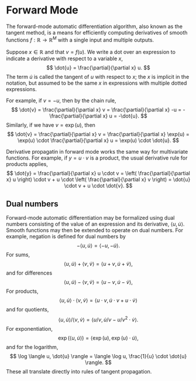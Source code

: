 # Forward Mode

The forward-mode automatic differentiation algorithm, also known as
the tangent method, is a means for efficiently computing derivatives
of smooth functions $f:\mathbb{R} \rightarrow \mathbb{R}^M$
with a single input and multiple outputs.

Suppose $x \in \mathbb{R}$ and that $v = f(u)$.  We write a
dot over an expression to indicate a derivative with respect to a
variable $x$,
$$
\dot{u} = \frac{\partial}{\partial x} u.
$$
The term $\dot{u}$ is called the tangent of $u$ with respect to $x$;
the $x$ is implicit in the notation, but assumed to be the same $x$ in
expressions with multiple dotted expressions.

For example, if $v = -u$, then by the chain rule,
$$
\dot{v}
= \frac{\partial}{\partial x} v
= \frac{\partial}{\partial x} -u
= - \frac{\partial}{\partial x} u
= -\dot{u}.
$$
Similarly, if we have $v = \exp(u)$, then
$$
\dot{v}
= \frac{\partial}{\partial x} v
= \frac{\partial}{\partial x} \exp(u)
= \exp(u) \cdot \frac{\partial}{\partial x} u
= \exp(u) \cdot \dot{u}.
$$

Derivative propagatin in forward mode works the same way for
multivariate functions.  For example, if $y = u \cdot v$ is a product,
the usual derivative rule for products applies,
$$
\dot{y}
= \frac{\partial}{\partial x} u \cdot v
= \left( \frac{\partial}{\partial x} u \right) \cdot v
+ u \cdot \left( \frac{\partial}{\partial x} v \right)
= \dot{u} \cdot v + u \cdot \dot{v}.
$$

## Dual numbers

Forward-mode automatic differentiation may be formalized using dual
numbers consisting of the value of an expression and its derivative,
$\langle u, \dot{u} \rangle.$  Smooth functions may then be extended
to operate on dual numbers.  For example, negation is defined for dual
numbers by
$$
-\langle u, \dot{u}\rangle = \langle -u, -\dot{u} \rangle.
$$
For sums,
$$
\langle u, \dot{u} \rangle + \langle v, \dot{v} \rangle
= \langle u + v, \dot{u} + \dot{v} \rangle,
$$
and for differences
$$
\langle u, \dot{u} \rangle - \langle v, \dot{v} \rangle
= \langle u - v, \dot{u} - \dot{v} \rangle,
$$
For products,
$$
\langle u, \dot{u} \rangle \cdot \langle v, \dot{v} \rangle
= \langle u \cdot v, \dot{u} \cdot v + u \cdot \dot{v} \rangle
$$
and for quotients,
$$
\langle u, \dot{u} \rangle / \langle v, \dot{v} \rangle
= \langle u / v, \dot{u} / v - u / v^2 \cdot \dot{v} \rangle.
$$
For exponentiation,
$$
\exp\left( \langle u, \dot{u} \rangle \right)
= \langle \exp(u), \exp(u) \cdot \dot{u}\rangle,
$$
and for the logarithm,
$$
\log \langle u, \dot{u} \rangle
=
\langle \log u, \frac{1}{u} \cdot \dot{u} \rangle.
$$
These all translate directly into rules of tangent propagation.
